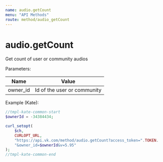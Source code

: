 ```yaml
---
name: audio.getCount
menu: "API Methods"
route: method/audio_getCount
---
```


# audio.getCount

Get count of user or community audios

Parameters:

|Name|Value|
|---|---|
|owner_id|Id of the user or community|

Example (Kate):
```php
//tmpl-kate-common-start
$ownerId = -34384434;

curl_setopt(
    $ch,
    CURLOPT_URL,
    "https://api.vk.com/method/audio.getCount?access_token=".TOKEN.
    "&owner_id=$ownerId&v=5.95"
);
//tmpl-kate-common-end
```
